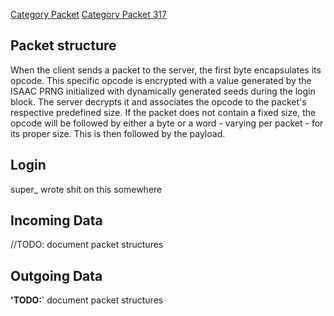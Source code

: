 [[Category Packet]]
[[Category Packet 317]]

== '''Packet structure''' ==
When the client sends a packet to the server, the first byte encapsulates its opcode. This specific opcode is encrypted with a value generated by the ISAAC PRNG initialized with dynamically generated seeds during the login block. The server decrypts it and associates the opcode to the packet's respective predefined size. If the packet does not contain a fixed size, the opcode will be followed by either a byte or a word - varying per packet - for its proper size. This is then followed by the payload.

== '''Login''' ==
super_ wrote shit on this somewhere

== '''Incoming Data''' ==
//TODO: document packet structures

== '''Outgoing Data''' ==
''''TODO:'''' document packet structures